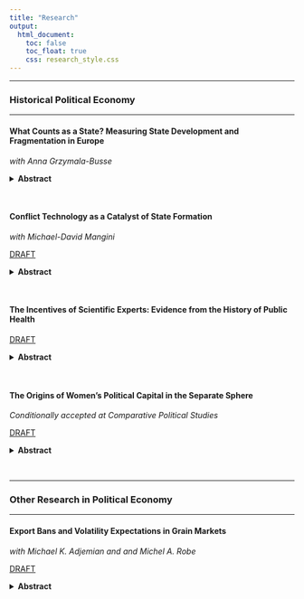 ```yaml
---
title: "Research"
output:
  html_document:
    toc: false
    toc_float: true
    css: research_style.css
---
```


---

### Historical Political Economy

---

#### What Counts as a State? Measuring State Development and Fragmentation in Europe

*with Anna Grzymala-Busse*

<details>
  <summary><strong>Abstract</strong></summary>
  <p>
A broad scholarly consensus supports the notion of European state development as a model for the emergence of modern nation-states, setting the stage for the creation of the international state system. Yet despite numerous scholarly accounts seeking to explain the developmental trajectory of the European state, there is disagreement about fundamental concepts, including what counts as “Europe” and a common definition for which polities qualify as “states.” This paper examines both, with the goal of exploring the implications of different definitions of the European state for our understanding of political development.  We give special consideration to political fragmentation, long viewed as a critical prerequisite for Europe’s development of proto-democratic and growth-promoting political institutions. We find that the distinct measures lead to very different conclusions about state development, undermining the idea of European state formation as a uniform process. There is no single "Europe" with a single type of "state." 
  </p>
</details>

<br>

#### Conflict Technology as a Catalyst of State Formation

*with Michael-David Mangini*

<a href="https://www.dropbox.com/scl/fi/hs2quow5zqmx183q3b3ln/walls-draft.pdf?rlkey=ivv8kxkep4sk1iur7w73zq2pb&dl=0" class="button1">DRAFT</a>

<details>
  <summary><strong>Abstract</strong></summary>
  <p>
We argue that the gunpowder revolution in medieval Europe encouraged the amalgamation of smaller polities into larger centralized states. The shock to military technology made existing fortifications obsolete and dramatically raised the cost of defensive investments. Small polities lacked the fiscal capacity to make these investments, so they had either to ally or merge with others. Alliances created prospects of free-riding by interior cities on border cities. In contrast, unitary centralized states benefited from geographic and fiscal economies of scale, facilitating defensive investments at the border that protected the interior while limiting free-riding and resource misallocation. Using a new dataset on fortifications in over 6,000 European cities, we find that states made defensive investments in areas of territorial contestation, closer to borders, and farther from raw building materials. These findings are consistent with the theory that large centralized states arose in part as a consequence of changes in military technology.
  </p>
</details>

<br>

#### The Incentives of Scientific Experts: Evidence from the History of Public Health

<a href="https://www.dropbox.com/scl/fi/0zgvpvke03nirgt0wfdrf/website_cholera_summer_2025.pdf?rlkey=3jl6zz2lu5rect7bqpjy0ikg0&dl=0" class="button1">DRAFT</a>

<details>
  <summary><strong>Abstract</strong></summary>
  <p>
I examine the dual roles of experts – on one hand, as scholars responsible to a community of their expert peers, and on the other hand, as interested advisors to policymakers – using  evidence from a large corpus of nineteenth-century medical research on cholera. Experts with links to Britain’s overseas trade sector were less likely than experts without such connections to advance theories that cholera was a contagious disease (which had costly implications for British commerce). This difference is driven by the early part of the century, when a scientific consensus around how cholera spreads had not yet solidified. I argue that conflicted experts are more likely to act on their bias in low-information environments, when revealing new information can have a larger impact on policy. As a consensus forms, the value of hiding unfavorable information decreases, and even conflicted experts will reveal what they know to gain scientific credit.
  </p>
</details>

<br>

#### The Origins of Women’s Political Capital in the Separate Sphere

*Conditionally accepted at Comparative Political Studies*

<a href="https://www.dropbox.com/scl/fi/x3l7bqb78nf8ltkvqz3ok/cholera_july_2025.pdf?rlkey=4r2sszwamqbelqkcoup43sdrm&dl=0" class="button1">DRAFT</a>

<details>
  <summary><strong>Abstract</strong></summary>
  <p>
I use novel data on women's volunteer organizations during the American Civil War to measure the relationship between social capital in a sex-segregated environment and political capacity. Towns and counties with volunteer groups that leveraged women's domestic labor to support the war effort were more likely to hold women-led marches against the sale of alcohol a decade later. Evidence suggests that the development a leadership class was an important mechanism by which women’s social ties could enable political expression, and that there were strong complementarities between local social capital and regional networks. I also document a link between wartime volunteer clubs and the suffrage movement of the late nineteenth and twentieth centuries. These findings point to the usefulness of social ties as a tool for empowering women, even in a context in which women spend most of their time in the domestic sphere and are precluded from participation in mixed-sex activities.
  </p>
</details>

<br>

---

### Other Research in Political Economy

---

#### Export Bans and Volatility Expectations in Grain Markets

*with Michael K. Adjemian and and Michel A. Robe*

<a href="https://papers.ssrn.com/sol3/papers.cfm?abstract_id=4117628" class="button1">DRAFT</a>

<details>
  <summary><strong>Abstract</strong></summary>
  <p>
We show the importance of accounting for political risk to understand forward-looking price volatility in agricultural markets. We propose a theoretical model that shows uncertainty about the future world price of staple foods is positively related to the likelihood (and, counterintuitively, is further boosted by the actual imposition) of export bans in top producer countries. To test our model's predictions, we use option-implied volatilities (IVols) as a proxy for commodity market uncertainty. We construct a novel, daily dataset of major restrictions on grain and oilseed exports that were announced, adopted, or repealed in 2002-2019. We show that wheat and corn IVols are significantly higher on the day and the week when a ban is first imposed and also during the whole period when the ban is in effect. The effects of export bans are statistically and economically significant. The results hold even when we control for global macro-economic uncertainty and risk aversion (jointly proxied by the equity VIX) and for cash market tightness (including the state of grain inventories) prior to the ban.
  </p>
</details>


